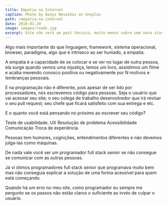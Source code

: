 ```yaml
---
title: Empatia na Internet
caption: Photo by Denys Nevozhai on Unsplas
path: /empatia-na-internet
date: 2019-01-29
image: images/roads.jpg
excerpt: Este não será um post técnico, muito menos sobre uma nova stack ou metodologia de desenvolvimento. Mas eu gostaria de compartilhar minha experiência e opinião sobre a internet, sendo um desenvolvedor e usuário. Hoje é impossível imaginar nossas vidas sem Internet; ela aproxima as pessoas, permite fácil acesso à informação, agiliza múltiplos processos que antes […]
---
```


Algo mais importante do que linguagem, framework, sistema operacional, browser, paradigma, algo que é intriseco ao ser humado, a empatia.

A empatia é a capacidade de se colocar e se ver no lugar de outra pessoa, ela surge quando vemos uma injustiça, lemos um livro, assistimos um filme e acaba mexendo conosco positiva ou negativamente por N motivos e lembranças pessoais.

E na programação não é diferente, pois apesar de ser lido por processadores, nós escrevemos código para pessoas. Seja o usuário que vai acessar seu site; o seu colega de trabalho desenvolvedor que irá revisar o seu pull request; seu chefe que ficará satisfeito com sua entrega e etc.

E o quanto você está pensando no próximo ao escrever seu código?

Teste de usabilidade, UX
Resolução de problema
Acessibilidade
Comunicação
Troca de experiência

Pessoas tem humores, cognições, entendimentos diferentes e não devemos julga-las como máquinas.

De nada vale você ser um programador full stack senior se não consegue se comunicar com as outras pessoas.

Já vi ótimos programadores full stack senior que programava muito bem mas não conseguia explicar a solução de uma forma acessível para quem está começando.

Quando há um erro no meu site, como programador eu sempre me pergunto se os passos não estão claros o suficiente ao invés de culpar o usuário.
